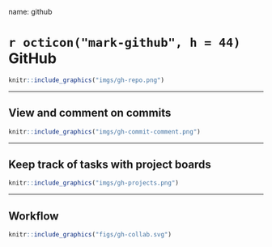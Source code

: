 name: github

# `r octicon("mark-github", h = 44)` GitHub

```r
knitr::include_graphics("imgs/gh-repo.png")
```

---

## View and comment on commits

```r
knitr::include_graphics("imgs/gh-commit-comment.png")
```

---

## Keep track of tasks with project boards

```r
knitr::include_graphics("imgs/gh-projects.png")
```

---

## Workflow

```r
knitr::include_graphics("figs/gh-collab.svg")
```

